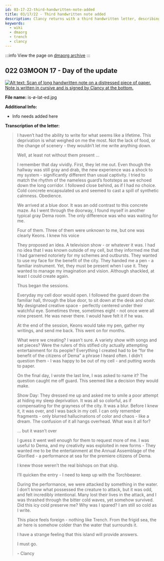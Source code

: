 ```yaml
---
id: 03-17-22-third-handwritten-note-added
title: 03/17/22 - Third handwritten note added
description: Clancy returns with a third handwritten letter, describing his experiences in captivity.
keywords:
  - wiki
  - dmaorg
  - trench
  - clancy
---
```


:::info
View the page on [dmaorg archive](https://www.dmaorg.site/031722/found/15398642_14/clancy.html)
:::

## 022 03MOON 17 - Day of the update

[![Alt text: Scan of long handwritten note on a distressed piece of paper. Note is written in cursive and is signed by Clancy at the bottom.](./assets/is-ø-lat-ed.jpg)](./assets/is-ø-lat-ed.jpg)

**File name:** is-ø-lat-ed.jpg

**Additional Info:**

- Info needs added here

**Transcription of the letter:**

> I haven’t had the ability to write for what seems like a lifetime. This deprivation is what weighed on me the most. Not the lack of food, or the change of scenery - they wouldn’t let me write anything down. 
> 
> Well, at least not without them present … 
> 
> I remember that day vividly. First, they let me out. Even though the hallway was still gray and drab, the new experience was a shock to my system - significantly different than usual captivity. I tried to match the rhythm of the nameless guard’s footsteps as we echoed down the long corridor. I followed close behind, as if I had no choice. Cold concrete encapsulated us and seemed to cast a spill of synthetic calmness. Obedience. 
> 
> We arrived at a blue door. It was an odd contrast to this concrete maze. As I went through the doorway, I found myself in another typical gray Dema room. The only difference was who was waiting for me. 
> 
> Four of them. Three of them were unknown to me, but one was clearly Keons. I knew his voice
> 
> They proposed an idea. A television show - or whatever it was. I had no idea that I was known outside of my cell, but they informed me that I had garnered notoriety for my schemes and outbursts. They wanted to use my face for the benefit of the city. They handed me a pen - a familiar instrument. Yet, they must be present when I use it. They wanted to manage my imagination and vision. Although shackled, at least I could create again. 
> 
> Thus began the sessions. 
> 
> Everyday my cell door would open. I followed the guard down the familiar hall, through the blue door, to sit down at the desk and chair. My designated creative space - perfectly centered under their watchful eye. Sometimes three, sometimes eight - not once were all nine present. He was never there. I would have felt it if he was. 
> 
> At the end of the session, Keons would take my pen, gather my writings, and send me back. This went on for months. 
> 
> What were we creating? I wasn’t sure. A variety show with songs and set pieces? Were the rulers of this stifled city actually attempting entertainment for its people? Everything I created had to be “for the benefit of the citizens of Dema” a phrase I heard often. I didn’t question them - I was happy to be out of my cell - and putting words to paper. 
> 
> On the final day, I wrote the last line, I was asked to name it? The question caught me off guard. This seemed like a decision they would make. 
> 
> Show Day: They dressed me up and asked me to smile a poor attempt at hiding my sleep deprivation. It was all so colorful, as if compensating for the grayness of the city. 
> It was a blur. Before I knew it, it was over, and I was back in my cell. I can only remember fragments - only blurred hallucinations of color and chaos - like a dream. The confusion of it all hangs overhead. What was it all for?
> 
> … but it wasn’t over 
> 
> I guess it went well enough for them to request more of me. I was useful to Dema, and my creativity was exploited in new forms - They wanted me to be the entertainment at the Annual Assemblage of the Glorified - a performance at sea for the premiere citizens of Dema. 
> 
> I knew those weren’t the real bishops on that ship.  
> 
> I’ll quicken the entry - I need to keep up with the Torchbearer. 
> 
> During the performance, we were attacked by something in the water. I don’t know what possessed the creature to attack, but it was odd, and felt incredibly intentional. Many lost their lives in the attack, and I was thrashed through the bitter cold waves, yet somehow survived. Did this icy cold preserve me? Why was I spared? I am still so cold as I write. 
> 
> This place feels foreign - nothing like Trench. From the frigid sea, the air here is somehow colder than the water that surrounds it. 
> 
> I have a strange feeling that this island will provide answers. 
> 
> I must go. 
> 
> \- Clancy
